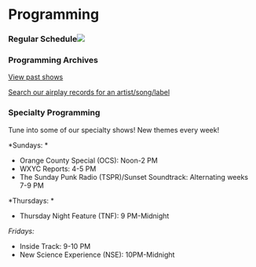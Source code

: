 
# Programming

### Regular Schedule![](/uploads/IMG_6050.JPEG)

### Programming Archives

[View past shows](http://wxyc.info/playlists/radioWeek)

[Search our airplay records for an artist/song/label](http://wxyc.info/playlists/searchPlaylists)

### Specialty Programming

Tune into some of our specialty shows! New themes every week!

\*Sundays: \*

* Orange County Special (OCS): Noon-2 PM
* WXYC Reports: 4-5 PM
* The Sunday Punk Radio (TSPR)/Sunset Soundtrack: Alternating weeks 7-9 PM

\*Thursdays: \*

* Thursday Night Feature (TNF): 9 PM-Midnight

*Fridays:*

* Inside Track: 9-10 PM
* New Science Experience (NSE): 10PM-Midnight
